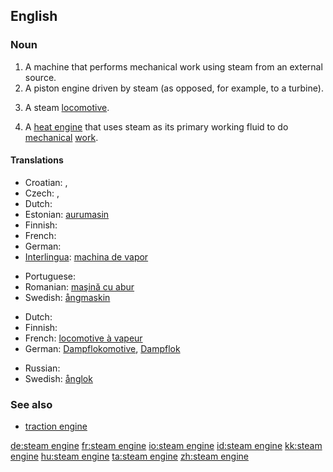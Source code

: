 ==English==

===Noun===
{{en-noun|sg=[[steam]] [[engine]]}}

# A machine that performs mechanical work using steam from an external source.
# A piston engine driven by steam (as opposed, for example, to a turbine).
# {{UK}} A steam [[locomotive]].
# A [[heat engine]] that uses steam as its primary working fluid to do [[mechanical]] [[work]].


====Translations====
{{trans-top|machine}}
* Croatian: {{t-|hr|parni stroj|m}}, {{t-|hr|parostroj|m}}
* Czech: {{t-|cs|parní stroj|m}}, {{t-|cs|parostroj|m}}
* Dutch: {{t+|nl|stoommachine|f}}
* Estonian: [[aurumasin]]
* Finnish: {{t-|fi|höyrykone}}
* French: {{t+|fr|machine à vapeur|f}}
* German: {{t+|de|Dampfmaschine|f}}
* [[Interlingua]]: [[machina de vapor]]
{{trans-mid}}
* Portuguese: {{t+|pt|máquina a vapor|f}}
* Romanian: [[maşină cu abur]]
* Swedish: [[ångmaskin]] {{c}}
{{trans-bottom}}

{{trans-top|locomotive}}
* Dutch: {{t+|nl|stoomlocomotief}}
* Finnish: {{t-|fi|höyryveturi}}
* French: [[locomotive à vapeur]] {{f}}
* German: [[Dampflokomotive]], [[Dampflok]] {{f}}
{{trans-mid}}
* Russian: {{t+|ru|паровоз|sc=Cyrl}}
* Swedish: [[ånglok]] {{n}}
{{trans-bottom}}

===See also===
*[[traction engine]]

[[de:steam engine]]
[[fr:steam engine]]
[[io:steam engine]]
[[id:steam engine]]
[[kk:steam engine]]
[[hu:steam engine]]
[[ta:steam engine]]
[[zh:steam engine]]